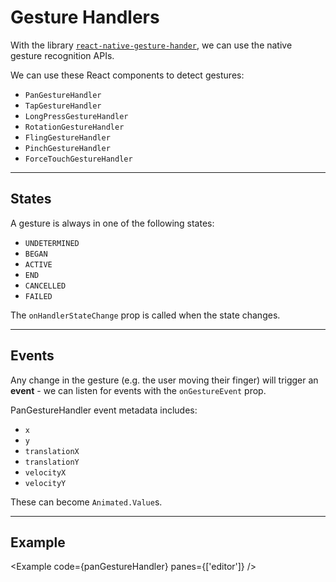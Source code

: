 
# Gesture Handlers

With the library [`react-native-gesture-hander`](https://github.com/software-mansion/react-native-gesture-handler), we can use the native gesture recognition APIs.

We can use these React components to detect gestures:

- `PanGestureHandler`
- `TapGestureHandler`
- `LongPressGestureHandler`
- `RotationGestureHandler`
- `FlingGestureHandler`
- `PinchGestureHandler`
- `ForceTouchGestureHandler`

---

## States

A gesture is always in one of the following states:

- `UNDETERMINED`
- `BEGAN`
- `ACTIVE`
- `END`
- `CANCELLED`
- `FAILED`

The `onHandlerStateChange` prop is called when the state changes.

---

## Events

Any change in the gesture (e.g. the user moving their finger) will trigger an **event** - we can listen for events with the `onGestureEvent` prop.

PanGestureHandler event metadata includes:

- `x`
- `y`
- `translationX`
- `translationY`
- `velocityX`
- `velocityY`

These can become `Animated.Value`s.

---

## Example

<Example code={panGestureHandler} panes={['editor']} />

